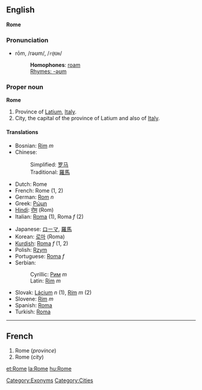 ==English==
'''Rome'''

===Pronunciation===
*rōm, /rəʊm/, /<tt>r@Um</tt>/
*:'''Homophones''': [[roam]]
*:[[Rhymes:English:-əʊm|Rhymes: -əʊm]]

===Proper noun===
'''Rome'''

#Province of [[Latium]], [[Italy]].
#City, the capital of the province of Latium and also of [[Italy]].

====Translations====
{{top}}
*Bosnian: [[Rim]] ''m''
*Chinese:
*:Simplified: [[罗马]]
*:Traditional: [[羅馬]]
*Dutch: Rome
*French: Rome (1, 2)
*German: [[Rom]] ''n''
*Greek: [[Ρώμη]]
*[[Hindi]]: [[रोम]] (Rom)
*Italian: [[Roma]] (1), Roma ''f'' (2)
{{mid}}
*Japanese: [[ローマ]], [[羅馬]]
*Korean: [[로마]] (Roma)
*[[Kurdish]]: [[Roma]] ''f'' (1, 2)
*Polish: [[Rzym]]
*Portuguese: [[Roma]] ''f''
*Serbian:
*:Cyrillic: [[Рим]] ''m''
*:Latin: [[Rim]] ''m''
*Slovak: [[Lácium]] ''n'' (1), [[Rím]] ''m'' (2)
*Slovene: [[Rim]] ''m''
*Spanish: [[Roma]]
*Turkish: [[Roma]]
{{bottom}}

[[Category:Exonyms]]
[[Category:Cities]]
----

==French==

#Rome (''province'')
#Rome (''city'')

[[et:Rome]]
[[la:Rome]]
[[hu:Rome]]